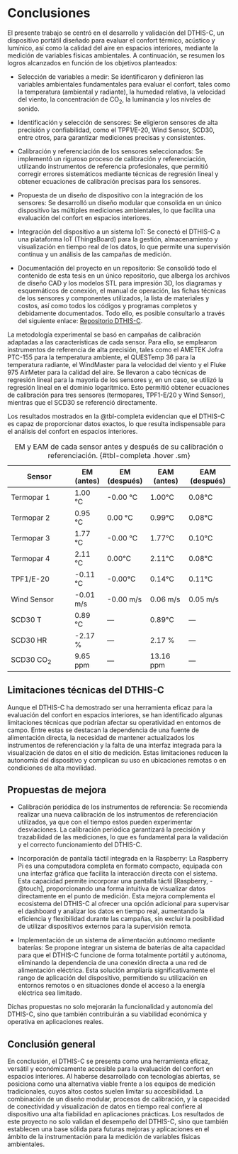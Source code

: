#  Conclusiones {#cap-final}

El presente trabajo se centró en el desarrollo y validación del DTHIS-C, un dispositivo portátil diseñado para evaluar el confort térmico, acústico y lumínico, así como la calidad del aire en espacios interiores, mediante la medición de variables físicas ambientales. A continuación, se resumen los logros alcanzados en función de los objetivos planteados:

- Selección de variables a medir: Se identificaron y definieron las variables ambientales fundamentales para evaluar el confort, tales como la temperatura (ambiental y radiante), la humedad relativa, la velocidad del viento, la concentración de CO<sub>2</sub>, la luminancia y los niveles de sonido.

- Identificación y selección de sensores: Se eligieron sensores de alta precisión y confiabilidad, como el TPF1/E-20, Wind Sensor, SCD30, entre otros, para garantizar mediciones precisas y consistentes.

- Calibración y referenciación de los sensores seleccionados: Se implementó un riguroso proceso de calibración y referenciación, utilizando instrumentos de referencia profesionales, que permitió corregir errores sistemáticos mediante técnicas de regresión lineal y obtener ecuaciones de calibración precisas para los sensores.

- Propuesta de un diseño de dispositivo con la integración de los sensores: Se desarrolló un diseño modular que consolida en un único dispositivo las múltiples mediciones ambientales, lo que facilita una evaluación del confort en espacios interiores.

- Integración del dispositivo a un sistema IoT: Se conectó el DTHIS-C a una plataforma IoT (ThingsBoard) para la gestión, almacenamiento y visualización en tiempo real de los datos, lo que permite una supervisión continua y un análisis de las campañas de medición.

- Documentación del proyecto en un repositorio: Se consolidó todo el contenido de esta tesis en un único repositorio, que alberga los archivos de diseño CAD y los modelos STL para impresión 3D, los diagramas y esquemáticos de conexión, el manual de operación, las fichas técnicas de los sensores y componentes utilizados, la lista de materiales y costos, así como todos los códigos y programas completos y debidamente documentados. Todo ello, es posible consultarlo a través del siguiente enlace: [Repositorio DTHIS-C](https://github.com/lata-mas/DTHIS-C_JoseRra).

La metodología experimental se basó en campañas de calibración adaptadas a las características de cada sensor. Para ello, se emplearon instrumentos de referencia de alta precisión, tales como el AMETEK Jofra PTC-155 para la temperatura ambiente, el QUESTemp 36 para la temperatura radiante, el WindMaster para la velocidad del viento y el Fluke 975 AirMeter para la calidad del aire. Se llevaron a cabo técnicas de regresión lineal para la mayoría de los sensores y, en un caso, se utilizó la regresión lineal en el dominio logarítmico. Esto permitió obtener ecuaciones de calibración para tres sensores (termopares, TPF1-E/20 y Wind Sensor), mientras que el SCD30 se referenció directamente.

Los resultados mostrados en la @tbl-completa evidencian que el DTHIS-C es capaz de proporcionar datos exactos, lo que resulta indispensable para el análisis del confort en espacios interiores.

| Sensor               | EM (antes) | EM (después) | EAM (antes) | EAM (después) |
| ---------------------|----------- |--------------|-------------|---------------|
| Termopar 1           | 1.00 °C    | -0.00 °C     | 1.00°C      | 0.08°C        |
| Termopar 2           | 0.95 °C    | 0.00 °C      | 0.99°C      | 0.08°C        |
| Termopar 3           | 1.77 °C    | -0.00 °C     | 1.77°C      | 0.10°C        |
| Termopar 4           | 2.11 °C    | 0.00°C       | 2.11°C      | 0.08°C        |
| TPF1/E-20            | -0.11 °C   | -0.00°C      | 0.14°C      | 0.11°C        |
| Wind Sensor          | -0.01 m/s  | -0.00 m/s    | 0.06 m/s    | 0.05 m/s      |
| SCD30 T              | 0.89 °C    | —            | 0.89°C      | —             |
| SCD30 HR             | -2.17 %    | —            | 2.17 %      | —             |
| SCD30 CO<sub>2</sub> | 9.65 ppm   | —            | 13.16 ppm   | —             |
:EM y EAM de cada sensor antes y después de su calibración o referenciación. {#tbl-completa .hover .sm}

## Limitaciones técnicas del DTHIS-C {#sec-lmitaciones}

Aunque el DTHIS-C ha demostrado ser una herramienta eficaz para la evaluación del confort en espacios interiores, se han identificado algunas limitaciones técnicas que podrían afectar su operatividad en entornos de campo. Entre estas se destacan la dependencia de una fuente de alimentación directa, la necesidad de mantener actualizados los instrumentos de referenciación y la falta de una interfaz integrada para la visualización de datos en el sitio de medición. Estas limitaciones reducen la autonomía del dispositivo y complican su uso en ubicaciones remotas o en condiciones de alta movilidad.

## Propuestas de mejora {#sec-mejoras}

- Calibración periódica de los instrumentos de referencia:
Se recomienda realizar una nueva calibración de los instrumentos de referenciación utilizados, ya que con el tiempo estos pueden experimentar desviaciones. La calibración periódica garantizará la precisión y trazabilidad de las mediciones, lo que es fundamental para la validación y el correcto funcionamiento del DTHIS-C.

- Incorporación de pantalla táctil integrada en la Raspberry:
La Raspberry Pi es una computadora completa en formato compacto, equipada con una interfaz gráfica que facilita la interacción directa con el sistema. Esta capacidad permite incorporar una pantalla táctil [Raspberry, -@touch], proporcionando una forma intuitiva de visualizar datos directamente en el punto de medición. Esta mejora complementa el ecosistema del DTHIS-C al ofrecer una opción adicional para supervisar el dashboard y analizar los datos en tiempo real, aumentando la eficiencia y flexibilidad durante las campañas, sin excluir la posibilidad de utilizar dispositivos externos para la supervisión remota.

- Implementación de un sistema de alimentación autónomo mediante baterías:
Se propone integrar un sistema de baterías de alta capacidad para que el DTHIS-C funcione de forma totalmente portátil y autónoma, eliminando la dependencia de una conexión directa a una red de alimentación eléctrica. Esta solución ampliaría significativamente el rango de aplicación del dispositivo, permitiendo su utilización en entornos remotos o en situaciones donde el acceso a la energía eléctrica sea limitado.

Dichas propuestas no solo mejorarán la funcionalidad y autonomía del DTHIS-C, sino que también contribuirán a su viabilidad económica y operativa en aplicaciones reales.

## Conclusión general {#sec-conclusion}

En conclusión, el DTHIS-C se presenta como una herramienta eficaz, versátil y económicamente accesible para la evaluación del confort en espacios interiores. Al haberse desarrollado con tecnologías abiertas, se posiciona como una alternativa viable frente a los equipos de medición tradicionales, cuyos altos costos suelen limitar su accesibilidad. La combinación de un diseño modular, procesos de calibración, y la capacidad de conectividad y visualización de datos en tiempo real confiere al dispositivo una alta fiabilidad en aplicaciones prácticas. Los resultados de este proyecto no solo validan el desempeño del DTHIS-C, sino que también establecen una base sólida para futuras mejoras y aplicaciones en el ámbito de la instrumentación para la medición de variables físicas ambientales.
